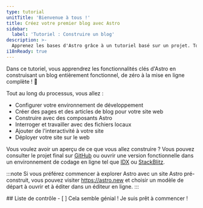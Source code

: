 ```yaml
---
type: tutorial
unitTitle: 'Bienvenue à tous !'
title: Créez votre premier blog avec Astro
sidebar:
  label: 'Tutoriel : Construire un blog'
description: >-
  Apprenez les bases d'Astro grâce à un tutoriel basé sur un projet. Toutes les connaissances préalables dont vous avez besoin pour commencer !
i18nReady: true
---
```



<Lede> Dans ce tutoriel, vous apprendrez les fonctionnalités clés d'Astro en construisant un blog entièrement fonctionnel, de zéro à la mise en ligne complète ! 🚀 </Lede>

Tout au long du processus, vous allez :
- Configurer votre environnement de développement
- Créer des pages et des articles de blog pour votre site web
- Construire avec des composants Astro
- Interroger et travailler avec des fichiers locaux
- Ajouter de l'interactivité à votre site
- Déployer votre site sur le web

Vous voulez avoir un aperçu de ce que vous allez construire ? Vous pouvez consulter le projet final sur [GitHub](https://github.com/withastro/blog-tutorial-demo) ou ouvrir une version fonctionnelle dans un environnement de codage en ligne tel que [IDX](https://idx.google.com/import?url=https:%2F%2Fgithub.com%2Fwithastro%2Fblog-tutorial-demo%2F) ou [StackBlitz](https://stackblitz.com/github/withastro/blog-tutorial-demo/tree/complete?file=src%2Fpages%2Findex.astro).

:::note
Si vous préférez commencer à explorer Astro avec un site Astro pré-construit, vous pouvez visiter https://astro.new et choisir un modèle de départ à ouvrir et à éditer dans un éditeur en ligne.
::: 


<Box icon="check-list">
## Liste de contrôle

<Checklist>
- [ ] Cela semble génial ! Je suis prêt à commencer !
</Checklist>
</Box>
